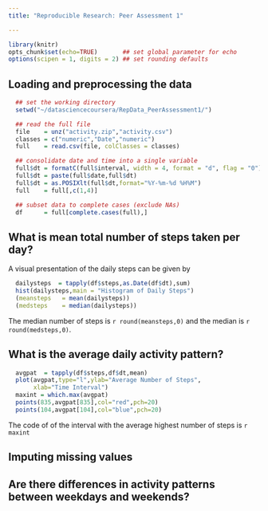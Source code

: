 ```yaml
---
title: "Reproducible Research: Peer Assessment 1"

---
```

```r
library(knitr)
opts_chunk$set(echo=TRUE)       ## set global parameter for echo
options(scipen = 1, digits = 2) ## set rounding defaults
```

## Loading and preprocessing the data
```r
  ## set the working directory
  setwd("~/datasciencecoursera/RepData_PeerAssessment1/")

  ## read the full file
  file    = unz("activity.zip","activity.csv")
  classes = c("numeric","Date","numeric")
  full    = read.csv(file, colClasses = classes)

  ## consolidate date and time into a single variable
  full$dt = formatC(full$interval, width = 4, format = "d", flag = "0") 
  full$dt = paste(full$date,full$dt)
  full$dt = as.POSIXlt(full$dt,format="%Y-%m-%d %H%M")
  full    = full[,c(1,4)]

  ## subset data to complete cases (exclude NAs)
  df      = full[complete.cases(full),]
```

## What is mean total number of steps taken per day?

A visual presentation of the daily steps can be given by
```r
  dailysteps  = tapply(df$steps,as.Date(df$dt),sum)
  hist(dailysteps,main = "Histogram of Daily Steps")
  (meansteps   = mean(dailysteps))
  (medsteps    = median(dailysteps))
```

The median number of steps is `r round(meansteps,0)` and the median is `r round(medsteps,0)`.

## What is the average daily activity pattern?

```r
  avgpat  = tapply(df$steps,df$dt,mean)
  plot(avgpat,type="l",ylab="Average Number of Steps",
       xlab="Time Interval")
  maxint = which.max(avgpat)
  points(835,avgpat[835],col="red",pch=20)
  points(104,avgpat[104],col="blue",pch=20)
```

The code of of the interval with the average highest number of steps is `r maxint` 

## Imputing missing values



## Are there differences in activity patterns between weekdays and weekends?
